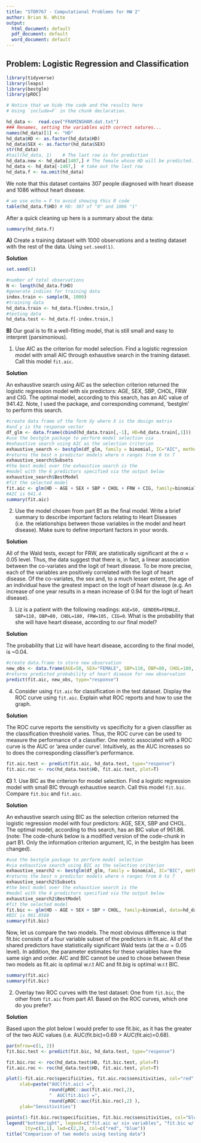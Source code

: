 ```yaml
---
title: "STOR767 - Computational Problems for HW 2"
author: Brian N. White
output:
  html_document: default
  pdf_document: default
  word_document: default
---
```



## Problem: Logistic Regression and Classification

```r
library(tidyverse)
library(leaps)
library(bestglm)
library(pROC)
```
```r
# Notice that we hide the code and the results here
# Using `include=F` in the chunk declaration. 

hd_data <-  read.csv("FRAMINGHAM.dat.txt")
### Renames, setting the variables with correct natures...
names(hd_data)[1] <- "HD"
hd_data$HD <- as.factor(hd_data$HD)
hd_data$SEX <- as.factor(hd_data$SEX)
str(hd_data)
#tail(hd_data, 1)    # The last row is for prediction
hd_data.new <- hd_data[1407,] # The female whose HD will be predicted.
hd_data <- hd_data[-1407,]  # take out the last row 
hd_data.f <- na.omit(hd_data)
```

We note that this dataset contains 307 people diagnosed with heart disease and 1086 without heart disease.
```r
# we use echo = F to avoid showing this R code
table(hd_data.f$HD) # HD: 307 of "0" and 1086 "1" 
```

After a quick cleaning up here is a summary about the data:
```r
summary(hd_data.f)
```

**A)**
Create a training dataset with 1000 observations and a testing dataset with the rest of the data. Using `set.seed(1)`.

**Solution**

```r
set.seed(1)

#number of total observations
N <- length(hd_data.f$HD)
#generate indices for training data
index.train <- sample(N, 1000)
#training data
hd_data.train <- hd_data.f[index.train,]
#testing data
hd_data.test <- hd_data.f[-index.train,]
```


**B)** 
Our goal is to fit a well-fitting model, that is still small and easy to interpret (parsimonious).

1. Use AIC as the criterion for model selection. Find a logistic regression model with small AIC through exhaustive search in the training dataset. Call this model `fit.aic`.

**Solution**

An exhaustive search using AIC as the selection criterion returned the logistic regression model with six predictors: AGE, SEX, SBP, CHOL, FRW and CIG. The optimal model, according to this search, has an AIC value of 941.42. Note, I used the package, and corresponding command, 'bestglm' to perform this search.

```r
#create data frame of the form Xy where X is the design matrix
#and y is the response vector
df_glm <- data.frame(cbind(hd_data.train[,-1], HD=hd_data.train[,1]))
#use the bestglm package to perform model selection via 
#exhaustive search using AIC as the selection criterion
exhaustive_search <- bestglm(df_glm, family = binomial, IC="AIC", method = "exhaustive")
#returns the best n predictor models where n ranges from 0 to 7
exhaustive_search$Subsets
#the best model over the exhaustive search is the 
#model with the 6 predictors specified via the output below
exhaustive_search$BestModel
#fit the selected model
fit.aic <- glm(HD ~ AGE + SEX + SBP + CHOL + FRW + CIG, family=binomial, data=hd_data.train)
#AIC is 941.4
summary(fit.aic)
```

2. Use the model chosen from part B1 as the final model. Write a brief summary to describe important factors relating to Heart Diseases (i.e. the relationships between those variables in the model and heart disease). Make sure to define important factors in your words.

**Solution**

All of the  Wald tests, except for FRW, are statistically significant at the $\alpha=0.05$ level. Thus, the data suggest that there is, in fact, a linear association between the co-variates and the logit of heart disease. To be more precise, each of the variables are positively correlated with the logit of heart disease. Of the co-variates, the sex and, to a much lesser extent, the age of an individual have the greatest impact on the logit of heart disease (e.g. An increase of one year results in a mean increase of 0.94 for the logit of heart disease).

3. Liz is a patient with the following readings: `AGE=50, GENDER=FEMALE, SBP=110, DBP=80, CHOL=180, FRW=105, CIG=0`. What is the probability that she will have heart disease, according to our final model?

**Solution**

The probability that Liz will have heart disease, according to the final model, is ~0.04.

```r
#create data.frame to store new observation
new_obs <- data.frame(AGE=50, SEX="FEMALE", SBP=110, DBP=80, CHOL=180, FRW=105, CIG=0)
#returns predicted probability of heart disease for new observation
predict(fit.aic, new_obs, type="response")
```

4. Consider using `fit.aic` for classification in the test dataset. Display the ROC curve using `fit.aic`. Explain what ROC reports and how to use the graph. 

**Solution**

The ROC curve reports the sensitivity vs specificity for a given classifier as the classification threshold varies. Thus, the ROC curve can be used to measure the performance of a classifier. One metric associated with a ROC curve is the AUC or 'area under curve'. Intuitively, as the AUC increases so to does the corresponding classifier's performance.

```r
fit.aic.test <- predict(fit.aic, hd_data.test, type="response")
fit.aic.roc <- roc(hd_data.test$HD, fit.aic.test, plot=T)
```


**C)** 
1. Use BIC as the criterion for model selection. Find a logistic regression model with small BIC through exhaustive search. Call this model `fit.bic`. Compare `fit.bic` and `fit.aic`.

**Solution**

An exhaustive search using BIC as the selection criterion returned the logistic regression model with four predictors: AGE, SEX, SBP and CHOL. The optimal model, according to this search, has an BIC value of 961.86. (note: The code-chunk below is a modified version of the code-chunk in part B1. Only the information criterion argument, IC, in the bestglm has been changed).

```r
#use the bestglm package to perform model selection 
#via exhaustive search using BIC as the selection criterion
exhaustive_search2 <- bestglm(df_glm, family = binomial, IC="BIC", method = "exhaustive")
#returns the best n predictor models where n ranges from 0 to 7
exhaustive_search2$Subsets
#the best model over the exhaustive search is the 
#model with the 4 predictors specified via the output below
exhaustive_search2$BestModel
#fit the selected model
fit.bic <- glm(HD ~ AGE + SEX + SBP + CHOL, family=binomial, data=hd_data.train)
#BIC is 961.8568
summary(fit.bic)
```


Now, let us compare the two models. The most obvious difference is that fit.bic consists of a four variable subset of the predictors in fit.aic. All of the shared predictors have statistically significant Wald tests (at the $\alpha=0.05$ level). In addition, the parameter estimates for these variables have the same sign and order. AIC and BIC cannot be used to chose between these two models as fit.aic is optimal w.r.t AIC and fit.big is optimal w.r.t BIC.

```r
summary(fit.aic)
summary(fit.bic)
```

2. Overlay two ROC curves with the test dataset: One from `fit.bic`, the other from `fit.aic` from part A1. Based on the ROC curves, which one do you prefer? 

**Solution**

Based upon the plot below I would prefer to use fit.bic, as it has the greater of the two AUC values (i.e. AUC(fit.bic)=0.69 > AUC(fit.aic)=0.68).

```r
par(mfrow=c(1, 2))
fit.bic.test <- predict(fit.bic, hd_data.test, type="response")

fit.bic.roc <- roc(hd_data.test$HD, fit.bic.test, plot=T)
fit.aic.roc <- roc(hd_data.test$HD, fit.aic.test, plot=T)
```

```r
plot(1-fit.aic.roc$specificities, fit.aic.roc$sensitivities, col="red", pch=16,type="l",
     xlab=paste("AUC(fit.aic) =",
                round(pROC::auc(fit.aic.roc),2),
                "  AUC(fit.bic) =",
                round(pROC::auc(fit.bic.roc),2) ), 
     ylab="Sensitivities")  

points(1-fit.bic.roc$specificities, fit.bic.roc$sensitivities, col="blue",type="l", pch=16)
legend("bottomright", legend=c("fit.aic w/ six variables", "fit.bic w/ four variable"),
       lty=c(1,1), lwd=c(2,2), col=c("red", "blue"))
title("Comparison of two models using testing data")
```

